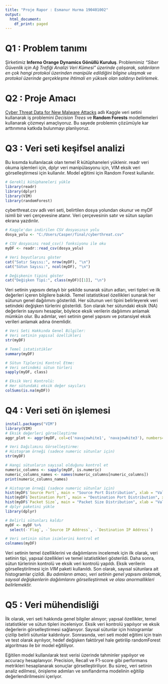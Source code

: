 ---
title: "Proje Rapor : Esmanur Hurma 190401002"
output:
  html_document:
    df_print: paged
---

# Q1 : Problem tanımı

Şirketimiz **Inferno Orange Dynamics Gönüllü Kuruluş**. Problemimiz *"Siber Güvenlik için Ağ Trafiği Analizi Veri Kümesi" üzerinde çalışarak, saldırıların en çok hangi protokol üzerinden manipüle edildiğini bilgine ulaşmak ve protokol üzerinde gerçekleşme ihtimali en yüksek olan saldırıyı belirlemek*.

# Q2 : Proje Amacı

[Cyber Threat Data for New Malware Attacks](https://www.kaggle.com/datasets/zunxhisamniea/cyber-threat-data-for-new-malware-attacks/data) adlı Kaggle veri setini kullanarak iş problemini *Decision Trees* ve **Random Forests** modellemeleri kullanarak çözmeyi amaçlıyoruz. Bu sayede problemin çözümüyle kar arttırımına katkıda bulunmayı planlıyoruz.

# Q3 : Veri seti keşifsel analizi

Bu kısımda kullanılacak olan temel R kütüphaneleri yüklenir. readr veri okuma işlemleri için, dplyr veri manipülasyonu için, VIM eksik veri görselleştirmesi için kullanılır. Model eğitimi için Random Forest kullanılır.

```{r}
# Gerekli kütüphaneleri yükle
library(readr)
library(dplyr)
library(VIM)
library(randomForest)
```

cyberthreat.csv adlı veri seti, belirtilen dosya yolundan okunur ve myDF isimli bir veri çerçevesine atanır. Veri çerçevesinin satır ve sütun sayıları ekrana yazdırılır.

```{r echo=FALSE, message=FALSE, warning=FALSE}
# Kaggle'dan indirilen CSV dosyasının yolu
dosya_yolu <- "C:/Users/Casper/final/cyberthreat.csv"

# CSV dosyasını read_csv() fonksiyonu ile oku
myDF <- readr::read_csv(dosya_yolu)

# Veri boyutlarını göster
cat("Satır Sayısı:", nrow(myDF), "\n")
cat("Sütun Sayısı:", ncol(myDF), "\n")

# Değişkenin tipini göster
cat("Değişken Tipi:", class(myDF)[[1]], "\n")
```

Veri setinin yapısını detaylı bir şekilde sunarak sütun adları, veri tipleri ve ilk değerleri içeren bilgilere bakıldı. Temel istatistiksel özellikleri sunarak her sütunun genel dağılımını gösterildi. Her sütunun veri tipini belirleyerek veri setindeki değişken türlerini gösterildi. Son olarak her sütundaki eksik (NA) değerlerin sayısını hesaplar, böylece eksik verilerin dağılımını anlamak mümkün olur. Bu adımlar, veri setinin genel yapısını ve potansiyel eksik verileri anlamak adına önemlidir.

```{r echo=FALSE, message=FALSE, warning=FALSE}
# Veri Seti Hakkında Genel Bilgiler:
# Veri setinin yapısal özellikleri
str(myDF)

# Temel istatistikler
summary(myDF)

# Sütun Tiplerini Kontrol Etme:
# Veri setindeki sütun türleri
sapply(myDF, class)

# Eksik Veri Kontrolü:
# Her sütundaki eksik değer sayıları
colSums(is.na(myDF))
```

# Q4 : Veri seti ön işlemesi

```{r echo=FALSE, message=FALSE, warning=FALSE}
install.packages("VIM")
library(VIM)
# Eksik değerleri görselleştirme
aggr_plot <- aggr(myDF, col=c('navajowhite1', 'navajowhite3'), numbers=TRUE, sortVars=TRUE, labels=names(myDF), cex.axis=.7, gap=3, ylab=c("Histogram of missing data","Pattern"))

# Veri Dağılımını Görselleştirme:
# Histogram örneği (sadece numeric sütunlar için)
str(myDF)

# Hangi sütunların sayısal olduğunu kontrol et
numeric_columns <- sapply(myDF, is.numeric)
numeric_columns_names <- names(numeric_columns[numeric_columns])
print(numeric_columns_names)

# Histogram örneği (sadece numeric sütunlar için)
hist(myDF$`Source Port`, main = "Source Port Distribution", xlab = "Values", col = "lightblue")
hist(myDF$`Destination Port`, main = "Destination Port Distribution", xlab = "Values", col = "lightblue")
hist(myDF$`Packet Size`, main = "Packet Size Distribution", xlab = "Values", col = "lightblue")
# dplyr paketini yükle
library(dplyr)

# Belirli sütunları kaldır
myDF <- myDF %>%
  select(-`Flag`, -`Source IP Address`, -`Destination IP Address`)

# Veri setinin sütun isimlerini kontrol et
colnames(myDF)
```

Veri setinin temel özelliklerini ve dağılımlarını incelemek için ilk olarak, veri setinin tipi, yapısal özellikleri ve temel istatistikleri gösterildi. Daha sonra, sütun türlerinin kontrolü ve eksik veri kontrolü yapıldı. Eksik verilerin görselleştirilmesi için *VIM* paketi kullanıldı. Son olarak, sayısal sütunlara ait histogramlar çizildi. *Bu adımların amacı, veri setinin genel yapısını anlamak, sayısal değişkenlerin dağılımlarını görselleştirmek ve olası anormallikleri belirlemektir.*

# Q5 : Veri mühendisliği

İlk olarak, veri seti hakkında genel bilgiler alınıyor; yapısal özellikler, temel istatistikler ve sütun tipleri inceleniyor. Eksik veri kontrolü yapılıyor ve eksik değerlerin görselleştirmesi sağlanıyor. Sayısal sütunlar için histogramlar çizilip belirli sütunlar kaldırılıyor. Sonrasında, veri seti model eğitimi için train ve test olarak ayrılıyor, hedef değişken faktöryel hale getirilip randomForest algoritması ile bir model eğitiliyor.

Eğitilen model kullanılarak test verisi üzerinde tahminler yapılıyor ve accuracy hesaplanıyor. Precision, Recall ve F1-score gibi performans metrikleri hesaplanarak sonuçlar görselleştiriliyor. Bu süreç, veri setinin analiz edilmesi, önişleme adımları ve sınıflandırma modelinin eğitilip değerlendirilmesini içeriyor.
